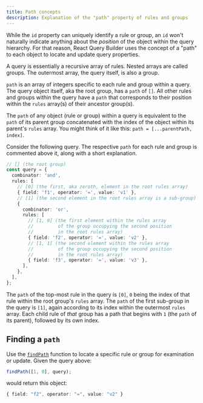 ```yaml
---
title: Path concepts
description: Explanation of the "path" property of rules and groups
---
```


While the `id` property can uniquely identify a rule or group, an `id` won't naturally indicate anything about the _position_ of the object within the query hierarchy. For that reason, React Query Builder uses the concept of a "path" to each object to locate and update query properties.

A query is essentially a recursive array of rules. Nested arrays are called groups. The outermost array, the query itself, is also a group.

`path` is an array of integers specific to each rule and group within a query. The query object itself, aka the root group, has a `path` of `[]`. All other rules and groups within the query have a `path` that corresponds to their position within the `rules` array(s) of their ancestor group(s).

The `path` of any object (rule or group) within a query is equivalent to the `path` of its parent group concatenated with the index of the object within its parent's `rules` array. You might think of it like this: `path = [...parentPath, index]`.

Consider the following query. The respective `path` for each rule and group is commented above it, along with a short explanation.

```ts
// [] (the root group)
const query = {
  combinator: 'and',
  rules: [
    // [0] (the first, aka zeroth, element in the root rules array)
    { field: 'f1', operator: '=', value: 'v1' },
    // [1] (the second element in the root rules array is a sub-group)
    {
      combinator: 'or',
      rules: [
        // [1, 0] (the first element within the rules array
        //         of the group occupying the second position
        //         in the root rules array)
        { field: 'f2', operator: '=', value: 'v2' },
        // [1, 1] (the second element within the rules array
        //         of the group occupying the second position
        //         in the root rules array)
        { field: 'f3', operator: '=', value: 'v3' },
      ],
    },
  ],
};
```

The `path` of the top-most rule in the query is `[0]`, `0` being the index of that rule within the root group's `rules` array. The `path` of the first sub-group in the query is `[1]`, again according to its index within the outermost `rules` array. Each child rule of _that_ group has a path that begins with `1` (the `path` of its parent), followed by its own index.

## Finding a `path`

Use the [`findPath`](../utils/misc#findpath) function to locate a specific rule or group for examination or update. Given the query above:

```ts
findPath([1, 0], query);
```

would return this object:

```ts
{ field: "f2", operator: "=", value: "v2" }
```
